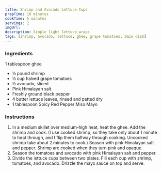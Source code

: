 ```yaml
---
title: Shrimp and Avocado Lettuce Cups
prepTime: 10 minutes
cookTime: 5 minutes
servings: 2
imgUrl:
description: Simple light lettuce wraps
tags: [shrimp, avocado, lettuce, ghee, grape tomatoes, main dish]
---
```


### Ingredients

1 tablespoon ghee

- ½ pound shrimp
- ½ cup halved grape tomatoes
- ½ avocado, sliced
- Pink Himalayan salt
- Freshly ground black pepper
- 4 butter lettuce leaves, rinsed and patted dry
- 1 tablespoon Spicy Red Pepper Miso Mayo

### Instructions

1. In a medium skillet over medium-high heat, heat the ghee. Add the shrimp and cook. (I use cooked shrimp, so they take only about 1 minute to heat through, and I flip them halfway through cooking. Uncooked shrimp take about 2 minutes to cook.) Season with pink Himalayan salt and pepper. Shrimp are cooked when they turn pink and opaque.
1. Season the tomatoes and avocado with pink Himalayan salt and pepper.
1. Divide the lettuce cups between two plates. Fill each cup with shrimp, tomatoes, and avocado. Drizzle the mayo sauce on top and serve.
